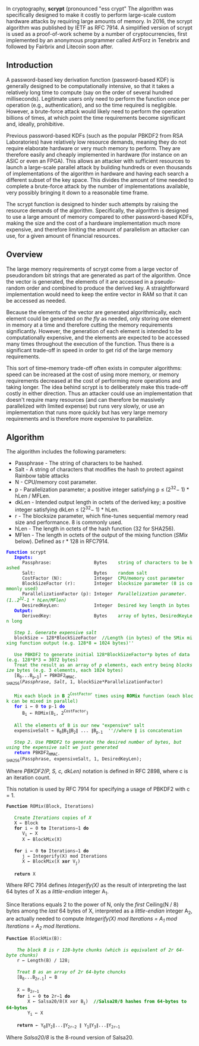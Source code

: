 In cryptography, '''scrypt''' (pronounced "ess crypt"  The algorithm was specifically designed to make it costly to perform large-scale custom hardware attacks by requiring large amounts of memory. In 2016, the scrypt algorithm was published by IETF as RFC 7914. A simplified version of scrypt is used as a proof-of-work scheme by a number of cryptocurrencies, first implemented by an anonymous programmer called ArtForz in Tenebrix and followed by Fairbrix and Litecoin soon after.
== Introduction ==

A password-based key derivation function (password-based KDF) is generally designed to be computationally intensive, so that it takes a relatively long time to compute (say on the order of several hundred milliseconds). Legitimate users only need to perform the function once per operation (e.g., authentication), and so the time required is negligible. However, a brute-force attack would likely need to perform the operation billions of times, at which point the time requirements become significant and, ideally, prohibitive.

Previous password-based KDFs (such as the popular PBKDF2 from RSA Laboratories) have relatively low resource demands, meaning they do not require elaborate hardware or very much memory to perform. They are therefore easily and cheaply implemented in hardware (for instance on an ASIC or even an FPGA). This allows an attacker with sufficient resources to launch a large-scale parallel attack by building hundreds or even thousands of implementations of the algorithm in hardware and having each search a different subset of the key space. This divides the amount of time needed to complete a brute-force attack by the number of implementations available, very possibly bringing it down to a reasonable time frame.

The scrypt function is designed to hinder such attempts by raising the resource demands of the algorithm. Specifically, the algorithm is designed to use a large amount of memory compared to other password-based KDFs, making the size and the cost of a hardware implementation much more expensive, and therefore limiting the amount of parallelism an attacker can use, for a given amount of financial resources.

== Overview ==
The large memory requirements of scrypt come from a large vector of pseudorandom bit strings that are generated as part of the algorithm. Once the vector is generated, the elements of it are accessed in a pseudo-random order and combined to produce the derived key. A straightforward implementation would need to keep the entire vector in RAM so that it can be accessed as needed.

Because the elements of the vector are generated algorithmically, each element could be generated ''on the fly'' as needed, only storing one element in memory at a time and therefore cutting the memory requirements significantly. However, the generation of each element is intended to be computationally expensive, and the elements are expected to be accessed many times throughout the execution of the function. Thus there is a significant trade-off in speed in order to get rid of the large memory requirements.

This sort of time–memory trade-off often exists in computer algorithms: speed can be increased at the cost of using more memory, or memory requirements decreased at the cost of performing more operations and taking longer. The idea behind scrypt is to deliberately make this trade-off costly in either direction. Thus an attacker could use an implementation that doesn't require many resources (and can therefore be massively parallelized with limited expense) but runs very slowly, or use an implementation that runs more quickly but has very large memory requirements and is therefore more expensive to parallelize.

== Algorithm ==

The algorithm includes the following parameters:

* Passphrase - The string of characters to be hashed.
* Salt - A string of characters that modifies the hash to protect against Rainbow table attacks
* N - CPU/memory cost parameter.
* p - Parallelization parameter; a positive integer satisfying p ≤ (2<sup>32</sup>− 1) * hLen / MFLen.
* dkLen - Intended output length in octets of the derived key; a positive integer satisfying dkLen ≤ (2<sup>32</sup>− 1) * hLen.
* r - The blocksize parameter, which fine-tunes sequential memory read size and performance. 8 is commonly used.
* hLen - The length in octets of the hash function (32 for SHA256).
* MFlen - The length in octets of the output of the mixing function (''SMix'' below). Defined as r * 128 in RFC7914.

 <span style="color:blue;">'''Function'''</span> scrypt
    <span style="color:blue;">'''Inputs:'''</span>
       Passphrase:                Bytes    <span style="color:green;">string of characters to be hashed</span>
       Salt:                      Bytes    <span style="color:green;">random salt</span>
       CostFactor (N):            Integer  <span style="color:green;">CPU/memory cost parameter</span>
       BlockSizeFactor (r):       Integer  <span style="color:green;">blocksize parameter (8 is commonly used)</span>
       ParallelizationFactor (p): Integer  <span style="color:green;">''Parallelization parameter. (1..2<sup>32</sup>-1 * hLen/MFlen)''</span>
       DesiredKeyLen:             Integer  <span style="color:green;">Desired key length in bytes</span>
    <span style="color:blue;">'''Output:'''</span>
       DerivedKey:                Bytes    <span style="color:green;">array of bytes, DesiredKeyLen long</span>
 
    <span style="color:green;">''Step 1. Generate expensive salt''</span>
    blockSize ← 128*BlockSizeFactor  <span style="color:green;">//Length (in bytes) of the SMix mixing function output (e.g. 128*8 = 1024 bytes)''</span>
 
    <span style="color:green;">Use PBKDF2 to generate initial 128*BlockSizeFactor*p bytes of data (e.g. 128*8*3 = 3072 bytes)</span>
    <span style="color:green;">Treat the result as an array of ''p'' elements, each entry being ''blocksize'' bytes (e.g. 3 elements, each 1024 bytes)</span>
    [B<sub>0</sub>...B<sub>p−1</sub>] ← PBKDF2<sub>HMAC-SHA256</sub>(''Passphrase'', ''Salt'', 1, blockSize*ParallelizationFactor)
 
    <span style="color:green;">Mix each block in '''B''' 2<sup>CostFactor</sup> times using '''ROMix''' function (each block can be mixed in parallel)</span>
    <span style="color:blue;">'''for'''</span> i ← 0 <span style="color:blue;">'''to'''</span> p-1 <span style="color:blue;">'''do'''</span>
       B<sub>i</sub> ← ROMix(B<sub>i</sub>, 2<sup>CostFactor</sup>)
 
    <span style="color:green;">All the elements of B is our new "expensive" salt</span>
    expensiveSalt ← B<sub>0</sub>∥B<sub>1</sub>∥B<sub>2</sub>∥ ... ∥B<sub>p-1</sub>  <span style="color:green;">''//where ∥ is concatenation</span>
  
    <span style="color:green;">''Step 2. Use PBKDF2 to generate the desired number of bytes, but using the expensive salt we just generated''</span>
    <span style="color:blue;">'''return'''</span> PBKDF2<sub>HMAC-SHA256</sub>(Passphrase, expensiveSalt, 1, DesiredKeyLen);

Where ''PBKDF2(P, S, c, dkLen)'' notation is defined in RFC 2898, where c is an iteration count.

This notation is used by RFC 7914 for specifying a usage of PBKDF2 with c = 1.
 '''Function''' ROMix(Block, Iterations)
 
    <span style="color:green;">Create ''Iterations'' copies of ''X''</span>
    X ← Block
    '''for''' i ← 0 '''to''' Iterations−1 '''do'''
       V<sub>i</sub> ← X
       X ← BlockMix(X)
 
    '''for''' i ← 0 '''to''' Iterations−1 '''do'''
       j ← Integerify(X) mod Iterations 
       X ← BlockMix(X '''xor''' V<sub>j</sub>)
 
    '''return''' X

Where RFC 7914 defines ''Integerify(X)'' as the result of interpreting the last 64 bytes of X as a ''little-endian'' integer A<sub>1</sub>.

Since Iterations equals 2 to the power of N, only the ''first'' Ceiling(N / 8) bytes among the ''last'' 64 bytes of X, interpreted as a ''little-endian'' integer A<sub>2</sub>, are actually needed to compute ''Integerify(X) mod Iterations = A<sub>1</sub> mod Iterations = A<sub>2</sub> mod Iterations''.

 '''Function''' BlockMix(B):
 
     <span style="color:green;">''The block B is r 128-byte chunks (which is equivalent of 2r 64-byte chunks)''</span>
     r ← Length(B) / 128;
 
     <span style="color:green;">''Treat B as an array of 2r 64-byte chuncks''</span>
     [B<sub>0</sub>...B<sub>2r-1</sub>] ← B
 
     X ← B<sub>2r−1</sub>
     '''for''' i ← 0 '''to''' 2r−1 '''do'''
         X ← Salsa20/8(X xor B<sub>i</sub>)  <span style="color:green;">'''//Salsa20/8 hashes from 64-bytes to 64-bytes'''</span>
         Y<sub>i</sub> ← X
 
     '''return''' ← Y<sub>0</sub>∥Y<sub>2</sub>∥...∥Y<sub>2r−2</sub> ∥ Y<sub>1</sub>∥Y<sub>3</sub>∥...∥Y<sub>2r−1</sub>

Where ''Salsa20/8'' is the 8-round version of Salsa20.


